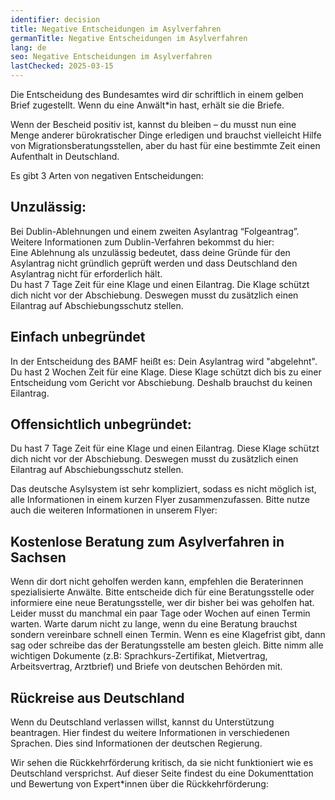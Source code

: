 ```yaml
---
identifier: decision
title: Negative Entscheidungen im Asylverfahren
germanTitle: Negative Entscheidungen im Asylverfahren
lang: de
seo: Negative Entscheidungen im Asylverfahren
lastChecked: 2025-03-15
---
```



Die Entscheidung des Bundesamtes wird dir schriftlich in einem gelben Brief zugestellt. Wenn du eine Anwält\*in hast, erhält sie die Briefe.

Wenn der Bescheid positiv ist, kannst du bleiben – du musst nun eine Menge anderer bürokratischer Dinge erledigen und brauchst vielleicht Hilfe von Migrationsberatungsstellen, aber du hast für eine bestimmte Zeit einen Aufenthalt in Deutschland.

Es gibt 3 Arten von negativen Entscheidungen:

## Unzulässig:

Bei Dublin-Ablehnungen und einem zweiten Asylantrag “Folgeantrag”. Weitere Informationen zum Dublin-Verfahren bekommst du hier: <InternalShortLink identifier="dublin" />  <br/>
Eine Ablehnung als unzulässig bedeutet, dass deine Gründe für den Asylantrag nicht gründlich geprüft werden und dass Deutschland den Asylantrag nicht für erforderlich hält. <br/>
Du hast 7 Tage Zeit für eine Klage und einen Eilantrag. Die Klage schützt dich nicht vor der Abschiebung. Deswegen musst du zusätzlich einen Eilantrag auf Abschiebungsschutz stellen. 

## Einfach unbegründet

In der Entscheidung des BAMF heißt es: Dein Asylantrag wird "abgelehnt". <br/>
Du hast 2 Wochen Zeit für eine Klage. Diese Klage schützt dich bis zu einer Entscheidung vom Gericht vor Abschiebung. Deshalb brauchst du keinen Eilantrag.

## Offensichtlich unbegründet:

Du hast 7 Tage Zeit für eine Klage und einen Eilantrag. Diese Klage schützt dich nicht vor der Abschiebung. Deswegen musst du zusätzlich einen Eilantrag auf Abschiebungsschutz stellen.

<Block identifier="get-legal-advice" />

Das deutsche Asylsystem ist sehr kompliziert, sodass es nicht möglich ist, alle Informationen in einem kurzen Flyer zusammenzufassen. Bitte nutze auch die weiteren Informationen in unserem Flyer: <InternalShortLink identifier="procedure" />

## Kostenlose Beratung zum Asylverfahren in Sachsen

<Block identifier="counseling_addresses" />

Wenn dir dort nicht geholfen werden kann, empfehlen die Beraterinnen spezialisierte Anwälte. Bitte entscheide dich für eine Beratungsstelle oder informiere eine neue Beratungsstelle, wer dir bisher bei was geholfen hat. Leider musst du manchmal ein paar Tage oder Wochen auf einen Termin warten. Warte darum nicht zu lange, wenn du eine Beratung brauchst sondern vereinbare schnell einen Termin. Wenn es eine Klagefrist gibt, dann sag oder schreibe das der Beratungsstelle am besten gleich. Bitte nimm alle wichtigen Dokumente (z.B: Sprachkurs-Zertifikat, Mietvertrag, Arbeitsvertrag, Arztbrief) und Briefe von deutschen Behörden mit.

## Rückreise aus Deutschland

Wenn du Deutschland verlassen willst, kannst du Unterstützung beantragen. Hier findest du weitere Informationen in verschiedenen Sprachen. Dies sind Informationen der deutschen Regierung. 

<ExternalShortLink identifier="return" />

Wir sehen die Rückkehrförderung kritisch, da sie nicht funktioniert wie es Deutschland versprichst. Auf dieser Seite findest du eine Dokumenttation und Bewertung von Expert\*innen über die Rückkehrförderung:

<ExternalShortLink identifier="return-watch" />
